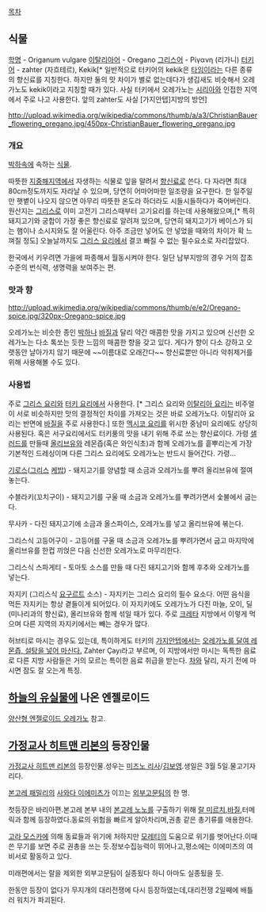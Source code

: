 [[목차]]

== 식물 ==
[[학명]] - Origanum vulgare
[[이탈리아어]] - Oregano
[[그리스어]] - Ρίγανη (리가니)
[[터키어]] - zahter (자흐테르), Kekik[* 일반적으로 터키어의 kekik은 [[타임]]이라는 다른 종류의 향신료를 지칭한다. 하지만 둘의 맛 차이가 별로 없는데다가 생김새도 비슷해서 오레가노도 kekik이라고 지칭할 때가 있다. 사실 터키에서 오레가노는 [[시리아]]와 인접한 지역에서 주로 나고 사용한다. 앞의 zahter도 사실 [가지안텝]지방의 방언]

http://upload.wikimedia.org/wikipedia/commons/thumb/a/a3/ChristianBauer_flowering_oregano.jpg/450px-ChristianBauer_flowering_oregano.jpg
=== 개요 ===
[[박하]]속에 속하는 [[식물]].

따뜻한 [[지중해]]지역에서 자생하는 식물로 잎을 말려서 [[향신료]]로 쓴다. 다 자라면 최대 80cm정도까지도 자라날 수 있으며, 당연히 어마어마한 일조량을 요구한다. 한 일주일만 햇볕이 나오지 않으면 아무리 따뜻한 온도라 하더라도 시들시들하다가 죽어버린다. 원산지는 [[그리스]]로 이미 고전기 그리스때부터 고기요리를 하는데 사용해왔으며,[* 특히 돼지고기와 궁합이 가장 좋은 향신료로 알려져 있으며, 당연히 돼지고기가 베이스가 되는 햄이나 소시지와도 잘 어울린다. 아주 조금만 넣어도 안 넣었을 때와의 차이가 확 느껴질 정도] 오늘날까지도 [[그리스 요리]]에서 결코 빠질 수 없는 필수요소로 자리잡았다.

한국에서 키우려면 가을에 파종해서 월동시켜야 한다. 일단 남부지방의 경우 거의 잡초수준의 번식력, 생명력을 보여주는 편.
=== 맛과 향 ===
http://upload.wikimedia.org/wikipedia/commons/thumb/e/e2/Oregano-spice.jpg/320px-Oregano-spice.jpg

오레가노는 비슷한 종인 [[박하]]나 [[바질]]과 달리 약간 매콤한 맛을 가지고 있으며 신선한 오레가노는 다소 톡쏘는 듯한 느낌의 매콤한 향을 갖고 있다. 게다가 향이 다소 강하고 오랫동안 날아가지 않기 때문에 ~~이름대로 오래간다~~ 향신료뿐만 아니라 악취제거를 위해 사용해볼 수도 있다.

=== 사용법 ===
주로 [[그리스 요리]]와 [[터키 요리]]에서 사용한다. [* 그리스 요리와 [[이탈리아 요리]]는 비주얼이 서로 비슷하지만 맛의 결정적인 차이를 가져오는 것은 바로 오레가노다. 이탈리아 요리는 반면에 [[바질]]을 주로 사용한다.] 또한 [[멕시코 요리]]를 위시한 중남미 요리에도 상당히 사용된다. 혹은 서구요리에서도 터키풍의 맛을 내기 위해 주로 쓰는 향신료이다. 가령 [[샐러드]]를 만들때 [[올리브유]]와 레몬즙(혹은 와인식초)과 함께 오레가노를 흩뿌리는게 가장 기본적인 드레싱이며 다른 그리스 요리에도 오레가노는 반드시 들어간다. 가령…

[[기로스]]([[그리스]] [[케밥]]) - 돼지고기를 양념할 때 소금과 오레가노를 뿌려 올리브유에 절여놓는다.

수블라키(꼬치구이) - 돼지고기를 구울 때 소금과 오레가노를 뿌려가면서 숯불에서 굽는다.

무사카 - 다진 돼지고기에 소금과 올스파이스, 오레가노를 넣고 올리브유에 볶는다.

그리스식 고등어구이 - 고등어를 구울 때 소금과 오레가노를 뿌려가면서 굽고 마지막에 올리브유를 한컵 끼얹은 다음 신선한 오레가노로 마무리한다.

그리스식 스파게티 - 토마토 소스를 만들 때 다진 돼지고기와 함께 후추와 오레가노를 넣는다.

자지키 (그리스식 [[요구르트]] 소스) - 자지키는 그리스 요리의 필수 요소다. 어떤 음식을 먹든 자지키는 항상 곁들이게 되어있다. 이 자지키에도 오레가노가 다진 마늘, 오이, 딜(미나리과의 향신료), 올리브유와 함께 섞일 때가 있다. 주로 [[크레타]] 지방에서 이렇게 먹으며 다른 지역의 자지키에서는 빼는 경우가 많다.

허브티로 마시는 경우도 있는데, 특이하게도 터키의 [[가지안텝]]에서는 [http://goliath_777.blog.me/110188069560 오레가노를 달여 레몬즙, 설탕을 넣어 마신다.] Zahter Çayı라고 부르며, 이 지방에서만 마시는 독특한 음료로 다른 지방 사람들은 거의 모르는 특이한 음료 취급을 받는다. [[차]]와 달리, 자기 전에 마시면 잠도 잘 오는게 특징.
== [[하늘의 유실물]]에 나온 엔젤로이드 ==
[[양산형 엔젤로이드 오레가노]] 참고.

== [[가정교사 히트맨 리본]]의 등장인물 ==
[[가정교사 히트맨 리본]]의 등장인물.성우는 [[미즈노 리사]]/[[김보영]].생일은 3월 5일.물고기자리다.

[[본고레 패밀리]]의 [[사와다 이에미츠]]가 이끄는 [[외부고문팀]]의 한 명.

첫등장은 바리아편.본고레 본부 내의 [[본고레 노노]]를 구출하기 위해 [[랄 미르치]],[[바질]],터메릭과 함께 등장하였다.동료의 위험을 빠르게 알아차리며,권총 같은 총기류를 애용한다.

[[고라 모스카]]에 의해 동료들과 위기에 처하지만 [[모레티]]의 도움으로 위기를 벗어난다.이때 쓴 무기를 보면 주로 권총을 쓰는 듯.정보수집능력이 뛰어나고,평소에는 이에미츠의 여비서로 활동하고 있다.

미래편에서는 랄을 제외한 외부고문팀이 실종됬다 하니 아마도 실종됬을 듯.

한동안 등장이 없다가 무지개의 대리전쟁에 다시 등장하였는데,대리전쟁 2일째에 배틀러 워치가 파괴된다.

